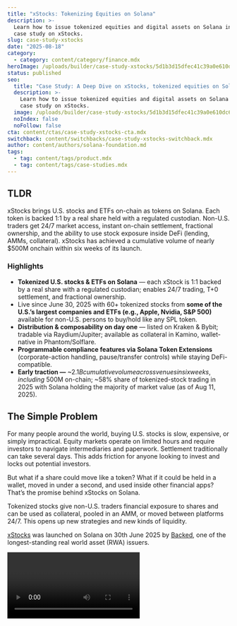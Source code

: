 ```yaml
---
title: "xStocks: Tokenizing Equities on Solana"
description: >-
  Learn how to issue tokenized equities and digital assets on Solana in this
  case study on xStocks.
slug: case-study-xstocks
date: "2025-08-18"
category:
  - category: content/category/finance.mdx
heroImage: /uploads/builder/case-study-xstocks/5d1b3d15dfec41c39a0e610dc67a2526.jpg
status: published
seo:
  title: "Case Study: A Deep Dive on xStocks, tokenized equities on Solana"
  description: >-
    Learn how to issue tokenized equities and digital assets on Solana in this
    case study on xStocks.
  image: /uploads/builder/case-study-xstocks/5d1b3d15dfec41c39a0e610dc67a2526.jpg
  noIndex: false
  noFollow: false
cta: content/ctas/case-study-xstocks-cta.mdx
switchback: content/switchbacks/case-study-xstocks-switchback.mdx
author: content/authors/solana-foundation.md
tags:
  - tag: content/tags/product.mdx
  - tag: content/tags/case-studies.mdx
---
```


## **TLDR**

xStocks brings U.S. stocks and ETFs on-chain as tokens on Solana. Each token is backed 1:1 by a real share held with a regulated custodian. Non-U.S. traders get 24/7 market access, instant on-chain settlement, fractional ownership, and the ability to use stock exposure inside DeFi (lending, AMMs, collateral). xStocks has achieved a cumulative volume of nearly $500M onchain within six weeks of its launch.

### Highlights

- **Tokenized U.S. stocks & ETFs on Solana** — each xStock is 1:1 backed by a real share with a regulated custodian; enables 24/7 trading, T+0 settlement, and fractional ownership.
- Live since June 30, 2025 with 60+ tokenized stocks from **some of the U.S.’s largest companies and ETFs (e.g., Apple, Nvidia, S&P 500)** available for non-U.S. persons to buy/hold like any SPL token.
- **Distribution & composability on day one** — listed on Kraken & Bybit; tradable via Raydium/Jupiter; available as collateral in Kamino, wallet-native in Phantom/Solflare.
- **Programmable compliance features via Solana Token Extensions** (corporate-action handling, pause/transfer controls) while staying DeFi-compatible.
- **Early traction —** ~$2.1B cumulative volume across venues in six weeks, including ~$500M on-chain; ~58% share of tokenized-stock trading in 2025 with Solana holding the majority of market value (as of Aug 11, 2025).

## The Simple Problem

For many people around the world, buying U.S. stocks is slow, expensive, or simply impractical. Equity markets operate on limited hours and require investors to navigate intermediaries and paperwork. Settlement traditionally can take several days. This adds friction for anyone looking to invest and locks out potential investors.

But what if a share could move like a token? What if it could be held in a wallet, moved in under a second, and used inside other financial apps? That’s the promise behind xStocks on Solana.

Tokenized stocks give non-U.S. traders financial exposure to shares and can be used as collateral, pooled in an AMM, or moved between platforms 24/7. This opens up new strategies and new kinds of liquidity.

[xStocks](https://xstocks.com/) was launched on Solana on 30th June 2025 by [Backed](https://backed.fi/), one of the longest-standing real world asset (RWA) issuers.

<video url="https://youtu.be/s5NThuOmkbA " />

The initial list included over 55 tokenized stocks & ETFs. Household names like Apple, Microsoft, Nvidia, Tesla, Meta, and more became tradable on Solana.

xStocks tickers end with an “x” such as NVDAx (Nvidia) and AMZNx (Amazon).

![Image source: XStocks](/uploads/builder/case-study-xstocks/image-1.jpg)

Image Source: [xStocks](http://xstocks.com)

**The full list of 60+ xStocks live on Solana as of August 2025 includes:**

- [ABTx](https://solscan.io/token/XsHtf5RpxsQ7jeJ9ivNewouZKJHbPxhPoEy6yYvULr7) - Abbott xStock
- [ABBVx](https://solscan.io/token/XswbinNKyPmzTa5CskMbCPvMW6G5CMnZXZEeQSSQoie) - AbbVie xStock
- [ACNx](https://solscan.io/token/Xs5UJzmCRQ8DWZjskExdSQDnbE6iLkRu2jjrRAB1JSU) - Accenture xStock
- [GOOGLx](https://solscan.io/token/XsCPL9dNWBMvFtTmwcCA5v3xWPSMEBCszbQdiLLq6aN) - Alphabet xStock
- [AMZNx](https://solscan.io/token/Xs3eBt7uRfJX8QUs4suhyU8p2M6DoUDrJyWBa8LLZsg) - Amazon xStock
- [AMBRx](https://solscan.io/token/XsaQTCgebC2KPbf27KUhdv5JFvHhQ4GDAPURwrEhAzb) - Amber xStock
- [AAPLx](https://solscan.io/token/XsbEhLAtcf6HdfpFZ5xEMdqW8nfAvcsP5bdudRLJzJp) - Apple xStock
- [APPx](https://solscan.io/token/XsPdAVBi8Zc1xvv53k4JcMrQaEDTgkGqKYeh7AYgPHV) - AppLovin xStock
- [AZNx](https://solscan.io/token/Xs3ZFkPYT2BN7qBMqf1j1bfTeTm1rFzEFSsQ1z3wAKU) - AstraZeneca xStock
- [BACx](https://solscan.io/token/XswsQk4duEQmCbGzfqUUWYmi7pV7xpJ9eEmLHXCaEQP) - Bank of America xStock
- [BRK.Bx](https://solscan.io/token/Xs6B6zawENwAbWVi7w92rjazLuAr5Az59qgWKcNb45x) - Berkshire Hathaway xStock
- [AVGOx](https://solscan.io/token/XsgSaSvNSqLTtFuyWPBhK9196Xb9Bbdyjj4fH3cPJGo) - Broadcom xStock
- [CVXx](https://solscan.io/token/XsNNMt7WTNA2sV3jrb1NNfNgapxRF5i4i6GcnTRRHts) - Chevron xStock
- [CRCLx](https://solscan.io/token/XsueG8BtpquVJX9LVLLEGuViXUungE6WmK5YZ3p3bd1) - Circle xStock
- [CSCOx](https://solscan.io/token/Xsr3pdLQyXvDJBFgpR5nexCEZwXvigb8wbPYp4YoNFf) - Cisco xStock
- [KOx](https://solscan.io/token/XsaBXg8dU5cPM6ehmVctMkVqoiRG2ZjMo1cyBJ3AykQ) - Coca-Cola xStock
- [COINx](https://solscan.io/token/Xs7ZdzSHLU9ftNJsii5fCeJhoRWSC32SQGzGQtePxNu) - Coinbase xStock
- [CMCSAx](https://solscan.io/token/XsvKCaNsxg2GN8jjUmq71qukMJr7Q1c5R2Mk9P8kcS8) - Comcast xStock
- [CRWDx](https://solscan.io/token/Xs7xXqkcK7K8urEqGg52SECi79dRp2cEKKuYjUePYDw) - CrowdStrike xStock
- [DHRx](https://solscan.io/token/Xseo8tgCZfkHxWS9xbFYeKFyMSbWEvZGFV1Gh53GtCV) - Danaher xStock
- [DFDVx](https://solscan.io/token/Xs2yquAgsHByNzx68WJC55WHjHBvG9JsMB7CWjTLyPy) - DFDV xStock
- [LLYx](https://solscan.io/token/Xsnuv4omNoHozR6EEW5mXkw8Nrny5rB3jVfLqi6gKMH) - Eli Lilly xStock
- [XOMx](https://solscan.io/token/XsaHND8sHyfMfsWPj6kSdd5VwvCayZvjYgKmmcNL5qh) - Exxon Mobil xStock
- [GMEx](https://solscan.io/token/Xsf9mBktVB9BSU5kf4nHxPq5hCBJ2j2ui3ecFGxPRGc) - Gamestop xStock
- [GLDx](https://solscan.io/token/Xsv9hRk1z5ystj9MhnA7Lq4vjSsLwzL2nxrwmwtD3re) - Gold xStock
- [GSx](https://solscan.io/token/XsgaUyp4jd1fNBCxgtTKkW64xnnhQcvgaxzsbAq5ZD1) - Goldman Sachs xStock
- [HDx](https://solscan.io/token/XszjVtyhowGjSC5odCqBpW1CtXXwXjYokymrk7fGKD3) - Home Depot xStock
- [HONx](https://solscan.io/token/XsRbLZthfABAPAfumWNEJhPyiKDW6TvDVeAeW7oKqA2) - Honeywell xStock
- [INTCx](https://solscan.io/token/XshPgPdXFRWB8tP1j82rebb2Q9rPgGX37RuqzohmArM) - Intel xStock
- [IBMx](https://solscan.io/token/XspwhyYPdWVM8XBHZnpS9hgyag9MKjLRyE3tVfmCbSr) - International Business Machines xStock
- [JNJx](https://solscan.io/token/XsGVi5eo1Dh2zUpic4qACcjuWGjNv8GCt3dm5XcX6Dn) - Johnson & Johnson xStock
- [JPMx](https://solscan.io/token/XsMAqkcKsUewDrzVkait4e5u4y8REgtyS7jWgCpLV2C) - JPMorgan Chase xStock
- [LINx](https://solscan.io/token/XsSr8anD1hkvNMu8XQiVcmiaTP7XGvYu7Q58LdmtE8Z) - Linde xStock
- [MRVLx](https://solscan.io/token/XsuxRGDzbLjnJ72v74b7p9VY6N66uYgTCyfwwRjVCJA) - Marvell xStock
- [MAx](https://solscan.io/token/XsApJFV9MAktqnAc6jqzsHVujxkGm9xcSUffaBoYLKC) - Mastercard xStock
- [MCDx](https://solscan.io/token/XsqE9cRRpzxcGKDXj1BJ7Xmg4GRhZoyY1KpmGSxAWT2) - McDonald's xStock
- [MDTx](https://solscan.io/token/XsDgw22qRLTv5Uwuzn6T63cW69exG41T6gwQhEK22u2) - Medtronic xStock
- [MRKx](https://solscan.io/token/XsnQnU7AdbRZYe2akqqpibDdXjkieGFfSkbkjX1Sd1X) - Merck xStock
- [METAx](https://solscan.io/token/Xsa62P5mvPszXL1krVUnU5ar38bBSVcWAB6fmPCo5Zu) - Meta xStock
- [MSFTx](https://solscan.io/token/XspzcW1PRtgf6Wj92HCiZdjzKCyFekVD8P5Ueh3dRMX) - Microsoft xStock
- [MSTRx](https://solscan.io/token/XsP7xzNPvEHS1m6qfanPUGjNmdnmsLKEoNAnHjdxxyZ) - MicroStrategy xStock
- [QQQx](https://solscan.io/token/Xs8S1uUs1zvS2p7iwtsG3b6fkhpvmwz4GYU3gWAmWHZ) - Nasdaq xStock
- [NFLXx](https://solscan.io/token/XsEH7wWfJJu2ZT3UCFeVfALnVA6CP5ur7Ee11KmzVpL) - Netflix xStock
- [NVOx](https://solscan.io/token/XsfAzPzYrYjd4Dpa9BU3cusBsvWfVB9gBcyGC87S57n) - Novo Nordisk xStock
- [NVDAx](https://solscan.io/token/Xsc9qvGR1efVDFGLrVsmkzv3qi45LTBjeUKSPmx9qEh) - NVIDIA xStock
- [OPENx](https://solscan.io/token/XsGtpmjhmC8kyjVSWL4VicGu36ceq9u55PTgF8bhGv6) - OPEN xStock
- [ORCLx](https://solscan.io/token/XsjFwUPiLofddX5cWFHW35GCbXcSu1BCUGfxoQAQjeL) - Oracle xStock
- [PLTRx](https://solscan.io/token/XsoBhf2ufR8fTyNSjqfU71DYGaE6Z3SUGAidpzriAA4) - Palantir xStock
- [PEPx](https://solscan.io/token/Xsv99frTRUeornyvCfvhnDesQDWuvns1M852Pez91vF) - PepsiCo xStock
- [PFEx](https://solscan.io/token/XsAtbqkAP1HJxy7hFDeq7ok6yM43DQ9mQ1Rh861X8rw) - Pfizer xStock
- [PMx](https://solscan.io/token/Xsba6tUnSjDae2VcopDB6FGGDaxRrewFCDa5hKn5vT3) - Philip Morris xStock
- [PGx](https://solscan.io/token/XsYdjDjNUygZ7yGKfQaB6TxLh2gC6RRjzLtLAGJrhzV) - Procter & Gamble xStock
- [HOODx](https://solscan.io/token/XsvNBAYkrDRNhA7wPHQfX3ZUXZyZLdnCQDfHZ56bzpg) - Robinhood xStock
- [CRMx](https://solscan.io/token/XsczbcQ3zfcgAEt9qHQES8pxKAVG5rujPSHQEXi4kaN) - Salesforce xStock
- [SPYx](https://solscan.io/token/XsoCS1TfEyfFhfvj8EtZ528L3CaKBDBRqRapnBbDF2W) - SP500 xStock
- [TBLLx](https://solscan.io/token/XsqBC5tcVQLYt8wqGCHRnAUUecbRYXoJCReD6w7QEKp) - TBLL xStock
- [TSLAx](https://solscan.io/token/XsDoVfqeBukxuZHWhdvWHBhgEHjGNst4MLodqsJHzoB) - Tesla xStock
- [TMOx](https://solscan.io/token/Xs8drBWy3Sd5QY3aifG9kt9KFs2K3PGZmx7jWrsrk57) - Thermo Fisher xStock
- [TQQQx](https://solscan.io/token/XsjQP3iMAaQ3kQScQKthQpx9ALRbjKAjQtHg6TFomoc) - TQQQ xStock
- [UNHx](https://solscan.io/token/XszvaiXGPwvk2nwb3o9C1CX4K6zH8sez11E6uyup6fe) - UnitedHealth xStock
- [VTIx](https://solscan.io/token/XsssYEQjzxBCFgvYFFNuhJFBeHNdLWYeUSP8F45cDr9) - Vanguard xStock
- [Vx](https://solscan.io/token/XsqgsbXwWogGJsNcVZ3TyVouy2MbTkfCFhCGGGcQZ2p) - Visa xStock
- [WMTx](https://solscan.io/token/Xs151QeqTCiuKtinzfRATnUESM2xTU6V9Wy8Vy538ci) - Walmart xStock

## **Exposure to Stocks as Easy as Getting Any Token**

**Getting started is quite easy. Buying xStocks looks and feels just like buying any token on Solana.**

- **You can use decentralized exchanges or aggregators like** [**Raydium**](https://raydium.io/)**,** [**Kamino**](https://app.kamino.finance/) **or** [**Jupiter**](https://jup.ag/) **to buy AAPLx or SPYx, or any other xStocks.**
- **On a centralized exchange like** [**Kraken**](https://www.kraken.com/xstocks) **or** [**Bybit**](https://www.bybit.com/)**, xStocks appear like any crypto asset. You can buy xStocks and then withdraw to a self-custodial wallet to completely control the assets.**

![Image source: Kamino](/uploads/builder/case-study-xstocks/image-2.jpg)

Image Source: [Kamino](https://x.com/KaminoFinance/status/1939636928510390671)

## **Advantages Over Traditional Stock Trading and Brokerage Models for Users**

It democratizes access to traditional equities. Users gain global market access without brokerage barriers. This is important. One of the classic paths to wealth, like index funds and stock investment, has historically been gatekept to certain geographies.

xStocks enables non-U.S. users around the world to invest in tokenized versions of U.S. stocks.

But that’s not all; it unlocks a lot more possibilities.

- xStocks can be traded continuously on Solana. Self-custody enables 24/7 trading on-chain. There is instant settlement as the trades execute on-chain immediately rather than waiting for clearing houses.
- Each xStock can be divided on-chain. So that gives the flexibility of fractional ownership, which otherwise would have been prohibitive. Users can start with a small amount without having to buy a whole share. There is no minimum amount and no management fees.
- The composability also means xStocks can be used as collateral, lent, or pooled. This unlocks new yield strategies that do not exist in legacy finance.

Imagine someone in Brazil buys $50 of AAPLx at night. They can instantly use part of that position as collateral on Kamino to borrow stablecoins and supply the remainder into a Raydium liquidity pool and earn fees. All within minutes. No broker. No settlement waits.

This represents a fundamental expansion of what stock ownership can accomplish beyond traditional buy-and-hold strategies.

![](/uploads/builder/case-study-xstocks/image-3.jpg)

Image Source: [xStocks](https://xstocks.com/)

xStocks help fulfill the vision of bringing Wall Street to the blockchain, where regulated equity exposure merges with crypto’s programmability.

## How do xStocks Work?

The basic idea of xStocks is simple. Each stock is tokenized as an [SPL token](https://solana.com/docs/tokens) that anyone with a wallet in allowed jurisdictions can buy, hold, and use. But under the hood, it has a lot of moving parts.

The issuance of xStocks happens under a regulated framework.

1.  **Share Acquisition** - Backed purchases actual shares of companies like Tesla or Apple through traditional brokers and deposits them with a regulated custodian.
2.  **Token Minting** - For every real share held in custody, Backed mints exactly one SPL token on Solana. So 1 Tesla share equals 1 TSLAx token. This keeps the supply tied to real holdings maintaining a strict 1:1 backing ratio.
3.  **Trading Ready** - Chainlink runs dedicated data feeds to provide prices and corporate actions like dividends and splits. In the current xStocks design, the dividends are automatically reinvested into token balances.

### xStocks utilize Token Extensions on Solana for Custom Functionality and Compliance Features

The [Token Extensions](http://solana.com/tokenextensions) allow issuers like Backed to enforce rules, manage metadata, and integrate with DeFi on Solana while staying within a compliant framework. It's important to note that the extension set for a token cannot be changed after creation, so some of the following are initialized without actively being used.

Each xStock token utilizes the following Token Extensions:

- **Metadata Pointer** – Links the token mint to off-chain metadata (like name, symbol, description, and market data) hosted by the issuer. This ensures xStocks display correctly across wallets and applications with up-to-date information.
- **Scaled UI Amount Config** – Allows the issuer to provide a multiplier that is used to represent onchain corporate actions like stock dividends, splits, and reverse splits. When an issuer updates this multiplier, all wallets holding the token automatically have their balance cosmetically adjusted. This enables point in time unilateral corporate action events that are historically extremely expensive to execute.
- **Pausable Config** – Lets the issuer pause all interactions with the token in case of emergencies, regulatory requirements, or security incidents — providing an important safeguard.
- **Permanent Delegate** – Assigns an authority designated by the token issuer (in this case, Backed) with ongoing rights to transfer or burn tokens from any address without requiring user-level permissions. This is often a regulatory requirement in order to seize assets based on a lawful court order.
- **Default Account State** – While currently set to have all token accounts start in an "initialized" state, adding this extension allows Backed to optionally support sRFC-37, enabling efficient blocklist management, in the future, as adoption increases.
- **Transfer Hook** – Enables custom logic on every token transfer. This can be used instead of sRFC-37 to support blocklists as required for regulatory compliance. Currently initialized, but disabled.
- **Confidential Balances** – Adds the framework for privacy-preserving transfers, where amounts and balances are hidden while still being verifiable and auditable. Currently initialized, but disabled.
- **Token Metadata** – Stores onchain metadata including the official name, ticker symbol, and a link to the issuer-hosted metadata file, ensuring transparent and verifiable asset details.

These features make xStocks programmable in ways traditional securities and assets cannot be, combining compliance tooling with DeFi composability. You can learn more in our [2025 Tokenized Equities Report](https://solana.com/solutions/tokenization).

### **Launch and Early Traction**

Backed [launched](https://backed.fi/news-updates/xstocks-are-going-live-tokenized-stocks-for-the-defi-era) xStocks on June 30, 2025. The initial offerings included 55+ stocks and ETFs.

Launch distribution and momentum came from two vectors:

- **Centralized Exchanges**: xStocks went live with two major launch partners, Kraken and Bybit, instantly making them available to users in over 185 countries.
- **Onchain integrations**: Within hours of launch, xStocks were live on major DeFi venues. Raydium became the primary AMM for on-chain liquidity, with Jupiter aggregating the best quotes. Kamino added xStock collateral pools so users could borrow against positions like AAPLx or TSLAx. Wallets such as Phantom, Solflare displayed the tickers natively alongside regular tokens.

And then many other players followed, and the integrations formed the xStocks Alliance. It’s a group of exchanges, protocols, and service providers like Backed, Kraken, Bybit, Solana, AlchemyPay, Chainlink, Kamino, Raydium, Jupiter, and other partners who work towards accelerating the adoption of xStocks.

The result was fast adoption. Composability is the growth engine.

Within the first month, trading volumes crossed more than $300 million. And by the 6th week, the cumulative volume has crossed $2.1 billion. Onchain DEX activity accounted for [more than $110 million](https://dune.com/xstocks/xstocks) of that total.

![](/uploads/builder/case-study-xstocks/image-4.jpg)

Image Source: [Dune](https://dune.com/xstocks/xstocks)

According to rwa.xyz, xStocks on Solana accounted for roughly [58.4% of all tokenized stock trading](https://app.rwa.xyz/stocks) in 2025. The total value sits near $86 million, with Solana having over half the market share at $46 million as of August 11, 2025.

## The $120 Trillion Opportunity

Global equity markets are [massive](https://www.sifma.org/resources/research/statistics/fact-book/). The overall market capitalization is over $120 trillion. Tokenization targets a small slice at first, but the opportunity is large.

xStocks addresses three primary market segments with distinct value propositions.

- Non-U.S. residents. They represent the largest addressable market. These users gain easier access to U.S. equities without traditional brokerage account barriers.
- Crypto-native investors. They want equity exposure that lives inside DeFi. For such users, self-custody, 24/7 access, and composability are important.
- Retail investors. Fractional ownership, weekend trading, and instant settlement make investing cheaper and more flexible for small ticket sizes.

The broader pitch is familiar to the “Internet Capital Markets” thesis. This tokenization reduces the gates between capital and people, and that can expand participation.

## The Bridge to Tomorrow

It helps to think of xStocks as a bridge. It is a meaningful, practical step toward bringing traditional markets onto the blockchain and narrowing the gap between TradFi and DeFi.

It delivers two big shifts:

- **Access.** People who couldn't reach U.S. markets now can. That alone widens the investor base.
- **New ways to use ownership.** A share now becomes a tool that you can borrow against, use in yield strategies, or move fractional pieces across apps. Composability creates new product surfaces that didn’t exist in TradFi.

Letting public equities behave like tokens is a major upgrade for market infrastructure. xStocks’ early mover position, partnerships with exchanges, and use of Solana’s fast rails give it room to grow into something huge.

### Resources and Further Reading

- [Solana Tokenized Equities Report 2025](https://solana.com/solutions/tokenization)
- [Token Extensions on Solana](http://solana.com/tokenextensions)
- [xStocks Official Website](https://xstocks.com/)
- [xStocks RWA.xyz data dashboard](https://app.rwa.xyz/platforms/backed-finance-xstocks)

